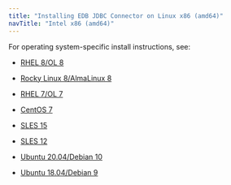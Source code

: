 ```yaml
---
title: "Installing EDB JDBC Connector on Linux x86 (amd64)"
navTitle: "Intel x86 (amd64)"
---
```


For operating system-specific install instructions, see:

  - [RHEL 8/OL 8](01_jdbc42_rhel8_x86)

  - [Rocky Linux 8/AlmaLinux 8](02_jdbc42_other_linux8_x86)
  - [RHEL 7/OL 7](03_jdbc42_rhel7_x86)
  - [CentOS 7](04_jdbc42_centos7_x86)
  - [SLES 15](05_jdbc42_sles15_x86)
  - [SLES 12](06_jdbc42_sles12_x86)
  - [Ubuntu 20.04/Debian 10](07_jdbc42_ubuntu20_deb10_x86)
  - [Ubuntu 18.04/Debian 9](08_jdbc42_ubuntu18_deb9_x86)
